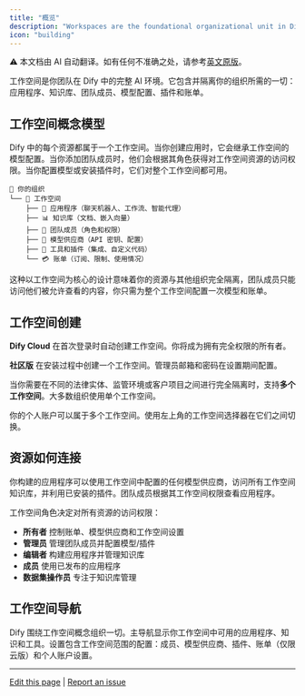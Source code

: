 ```yaml
---
title: "概览"
description: "Workspaces are the foundational organizational unit in Dify—everything your team builds, configures, and manages exists within a workspace"
icon: "building"
---
```


<Note> ⚠️ 本文档由 AI 自动翻译。如有任何不准确之处，请参考[英文原版](/en/documentation/pages/workspace/readme)。</Note>


工作空间是你团队在 Dify 中的完整 AI 环境。它包含并隔离你的组织所需的一切：应用程序、知识库、团队成员、模型配置、插件和账单。

## 工作空间概念模型

Dify 中的每个资源都属于一个工作空间。当你创建应用时，它会继承工作空间的模型配置。当你添加团队成员时，他们会根据其角色获得对工作空间资源的访问权限。当你配置模型或安装插件时，它们对整个工作空间都可用。

```
🏢 你的组织
└── 📁 工作空间
    ├── 🤖 应用程序（聊天机器人、工作流、智能代理）
    ├── 📊 知识库（文档、嵌入向量）
    ├── 👥 团队成员（角色和权限） 
    ├── 🧠 模型供应商（API 密钥、配置）
    ├── 🔧 工具和插件（集成、自定义代码）
    └── 💳 账单（订阅、限制、使用情况）
```

这种以工作空间为核心的设计意味着你的资源与其他组织完全隔离，团队成员只能访问他们被允许查看的内容，你只需为整个工作空间配置一次模型和账单。

## 工作空间创建

**Dify Cloud** 在首次登录时自动创建工作空间。你将成为拥有完全权限的所有者。

**社区版** 在安装过程中创建一个工作空间。管理员邮箱和密码在设置期间配置。

当你需要在不同的法律实体、监管环境或客户项目之间进行完全隔离时，支持**多个工作空间**。大多数组织使用单个工作空间。

<Info>
你的个人账户可以属于多个工作空间。使用左上角的工作空间选择器在它们之间切换。
</Info>

## 资源如何连接

你构建的应用程序可以使用工作空间中配置的任何模型供应商，访问所有工作空间知识库，并利用已安装的插件。团队成员根据其工作空间权限查看应用程序。

工作空间角色决定对所有资源的访问权限：
- **所有者** 控制账单、模型供应商和工作空间设置
- **管理员** 管理团队成员并配置模型/插件  
- **编辑者** 构建应用程序并管理知识库
- **成员** 使用已发布的应用程序
- **数据集操作员** 专注于知识库管理

## 工作空间导航

Dify 围绕工作空间概念组织一切。主导航显示你工作空间中可用的应用程序、知识和工具。设置包含工作空间范围的配置：成员、模型供应商、插件、账单（仅限云版）和个人账户设置。

---

[Edit this page](https://github.com/langgenius/dify-docs/edit/main/en/guides/workspace/app.mdx) | [Report an issue](https://github.com/langgenius/dify-docs/issues/new?template=docs.yml)
